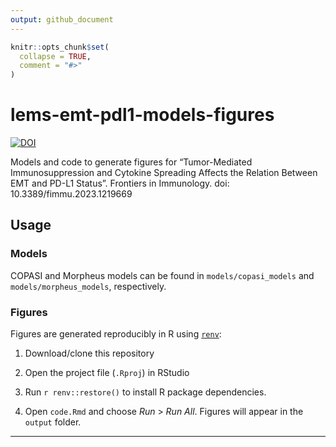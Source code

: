 ```yaml
---
output: github_document
---
```


<!-- README.md is generated from README.Rmd. Please edit that file -->

```r
knitr::opts_chunk$set(
  collapse = TRUE,
  comment = "#>"
)
```

# lems-emt-pdl1-models-figures

<!-- badges: start -->
[![DOI](https://zenodo.org/badge/DOI/10.5281/zenodo.8114631.svg)](https://doi.org/10.5281/zenodo.8114631)
<!-- badges: end -->

Models and code to generate figures for “Tumor-Mediated Immunosuppression and Cytokine Spreading Affects the Relation Between EMT and PD-L1 Status”. Frontiers in Immunology. doi: 10.3389/fimmu.2023.1219669

## Usage

### Models

COPASI and Morpheus models can be found in `models/copasi_models` and `models/morpheus_models`, respectively.

### Figures

Figures are generated reproducibly in R using [`renv`](https://rstudio.github.io/renv/index.html):

1. Download/clone this repository
2. Open the project file (`.Rproj`) in RStudio
3. Run 
    ```r
renv::restore()
```
    to install R package dependencies.

4. Open `code.Rmd` and choose *Run* > *Run All*. Figures will appear in the `output` folder.

---